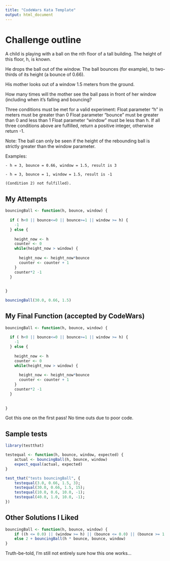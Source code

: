 ```yaml
---
title: "CodeWars Kata Template"
output: html_document
---
```



# Challenge outline

A child is playing with a ball on the nth floor of a tall building. The height of this floor, h, is known.

He drops the ball out of the window. The ball bounces (for example), to two-thirds of its height (a bounce of 0.66).

His mother looks out of a window 1.5 meters from the ground.

How many times will the mother see the ball pass in front of her window (including when it's falling and bouncing?

Three conditions must be met for a valid experiment:
Float parameter "h" in meters must be greater than 0
Float parameter "bounce" must be greater than 0 and less than 1
Float parameter "window" must be less than h.
If all three conditions above are fulfilled, return a positive integer, otherwise return -1.

Note:
The ball can only be seen if the height of the rebounding ball is strictly greater than the window parameter.

Examples:

```
- h = 3, bounce = 0.66, window = 1.5, result is 3

- h = 3, bounce = 1, window = 1.5, result is -1 

(Condition 2) not fulfilled).
```


## My Attempts

```r
bouncingBall <- function(h, bounce, window) {
    
  if ( h<0 || bounce<=0 || bounce>=1 || window >= h) {
    -1
  } else {
    
    height_now <- h
    counter <- 0
    while(height_now > window) {
      
      height_now <- height_now*bounce
      counter <- counter + 1
    }
    counter*2 -1
  }
  
  
}

bouncingBall(30.0, 0.66, 1.5)
```


## My Final Function (accepted by CodeWars)

```r
bouncingBall <- function(h, bounce, window) {
    
  if ( h<0 || bounce<=0 || bounce>=1 || window >= h) {
    -1
  } else {
    
    height_now <- h
    counter <- 0
    while(height_now > window) {
      
      height_now <- height_now*bounce
      counter <- counter + 1
    }
    counter*2 -1
  }
  
  
}
```

Got this one on the first pass! No time outs due to poor code.

## Sample tests

```r
library(testthat)

testequal <- function(h, bounce, window, expected) {
    actual <- bouncingBall(h, bounce, window)
    expect_equal(actual, expected)
}

test_that("tests bouncingBall", {
    testequal(3.0, 0.66, 1.5, 3);
    testequal(30.0, 0.66, 1.5, 15);
    testequal(10.0, 0.6, 10.0, -1);
    testequal(40.0, 1.0, 10.0, -1);
})
```


## Other Solutions I Liked

```r

bouncingBall <- function(h, bounce, window) {
    if ((h <= 0.0) || (window >= h) || (bounce <= 0.0) || (bounce >= 1.0)) -1
    else 2 + bouncingBall(h * bounce, bounce, window)
}

```

Truth-be-told, I'm still not entirely sure how this one works...

